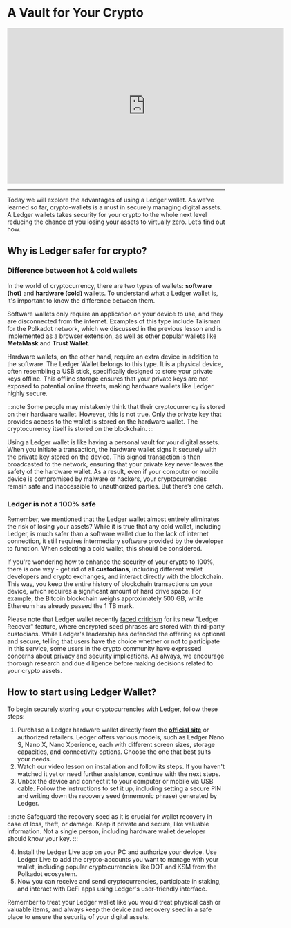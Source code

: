 # A Vault for Your Crypto

<center>
<iframe width="640" height="360"
    src="https://www.youtube.com/embed/0Yvu0o_3-80?fs=2&autoplay=0" frameborder="0"
    allow="fullscreen; accelerometer; autoplay; clipboard-write; encrypted-media; gyroscope; picture-in-picture" allowfullscreen></iframe>
</center>
<hr/>

Today we will explore the advantages of using a Ledger wallet. As we’ve learned so far, crypto-wallets is a must in securely managing digital assets. A Ledger wallets takes security for your crypto to the whole next level reducing the chance of you losing your assets to virtually zero. Let’s find out how.

## **Why is Ledger safer for crypto?**

### Difference between hot & cold wallets

In the world of cryptocurrency, there are two types of wallets: **software (hot)** and **hardware (cold)** wallets. To understand what a Ledger wallet is, it's important to know the difference between them.

Software wallets only require an application on your device to use, and they are disconnected from the internet. Examples of this type include Talisman for the Polkadot network, which we discussed in the previous lesson and is implemented as a browser extension, as well as other popular wallets like **MetaMask** and **Trust Wallet**.

Hardware wallets, on the other hand, require an extra device in addition to the software. The Ledger Wallet belongs to this type. It is a physical device, often resembling a USB stick, specifically designed to store your private keys offline. This offline storage ensures that your private keys are not exposed to potential online threats, making hardware wallets like Ledger highly secure.

:::note
Some people may mistakenly think that their cryptocurrency is stored on their hardware wallet. However, this is not true. Only the private key that provides access to the wallet is stored on the hardware wallet. The cryptocurrency itself is stored on the blockchain.
:::

Using a Ledger wallet is like having a personal vault for your digital assets. When you initiate a transaction, the hardware wallet signs it securely with the private key stored on the device. This signed transaction is then broadcasted to the network, ensuring that your private key never leaves the safety of the hardware wallet. As a result, even if your computer or mobile device is compromised by malware or hackers, your cryptocurrencies remain safe and inaccessible to unauthorized parties. But there’s one catch.

### Ledger is not a 100% safe

Remember, we mentioned that the Ledger wallet almost entirely eliminates the risk of losing your assets? While it is true that any cold wallet, including Ledger, is much safer than a software wallet due to the lack of internet connection, it still requires intermediary software provided by the developer to function. When selecting a cold wallet, this should be considered.

If you're wondering how to enhance the security of your crypto to 100%, there is one way - get rid of all **custodians**, including different wallet developers and crypto exchanges, and interact directly with the blockchain. This way, you keep the entire history of blockchain transactions on your device, which requires a significant amount of hard drive space. For example, the Bitcoin blockchain weighs approximately 500 GB, while Ethereum has already passed the 1 TB mark.

Please note that Ledger wallet recently [faced criticism](https://www.coindesk.com/tech/2023/05/16/ledger-bats-back-criticism-of-new-wallet-recovery-service/) for its new "Ledger Recover" feature, where encrypted seed phrases are stored with third-party custodians. While Ledger's leadership has defended the offering as optional and secure, telling that users have the choice whether or not to participate in this service, some users in the crypto community have expressed concerns about privacy and security implications. As always, we encourage thorough research and due diligence before making decisions related to your crypto assets.

## **How to start using Ledger Wallet?**

To begin securely storing your cryptocurrencies with Ledger, follow these steps:

1. Purchase a Ledger hardware wallet directly from the **[official site](https://www.ledger.com/)** or authorized retailers. Ledger offers various models, such as Ledger Nano S, Nano X, Nano Xperience, each with different screen sizes, storage capacities, and connectivity options. Choose the one that best suits your needs.
2. Watch our video lesson on installation and follow its steps. If you haven't watched it yet or need further assistance, continue with the next steps.
3. Unbox the device and connect it to your computer or mobile via USB cable. Follow the instructions to set it up, including setting a secure PIN and writing down the recovery seed (mnemonic phrase) generated by Ledger.

:::note
Safeguard the recovery seed as it is crucial for wallet recovery in case of loss, theft, or damage. Keep it private and secure, like valuable information. Not a single person, including hardware wallet developer should know your key.
:::

4. Install the Ledger Live app on your PC and authorize your device. Use Ledger Live to add the crypto-accounts you want to manage with your wallet, including popular cryptocurrencies like DOT and KSM from the Polkadot ecosystem.
5. Now you can receive and send cryptocurrencies, participate in staking, and interact with DeFi apps using Ledger's user-friendly interface.

Remember to treat your Ledger wallet like you would treat physical cash or valuable items, and always keep the device and recovery seed in a safe place to ensure the security of your digital assets.

<!-- {/* <QuizBlock */} -->
<!-- {/* quizUrl="https://faas-fra1-afec6ce7.doserverless.co/api/v1/web/fn-18e93402-1ffe-47e8-be1d-e28a6ac871f1/default/Quiz" */} -->
<!-- {/* quizId="question5.1" */} -->
<!-- {/* /> */} -->

<!-- {/* <QuizBlock */} -->
<!-- {/* quizUrl="https://faas-fra1-afec6ce7.doserverless.co/api/v1/web/fn-18e93402-1ffe-47e8-be1d-e28a6ac871f1/default/Quiz" */} -->
<!-- {/* quizId="question5.2" */} -->
<!-- {/* /> */} -->

<!-- {/* <QuizBlock */} -->
<!-- {/* quizUrl="https://faas-fra1-afec6ce7.doserverless.co/api/v1/web/fn-18e93402-1ffe-47e8-be1d-e28a6ac871f1/default/Quiz" */} -->
<!-- {/* quizId="question5.3" */} -->
<!-- {/* /> */} -->